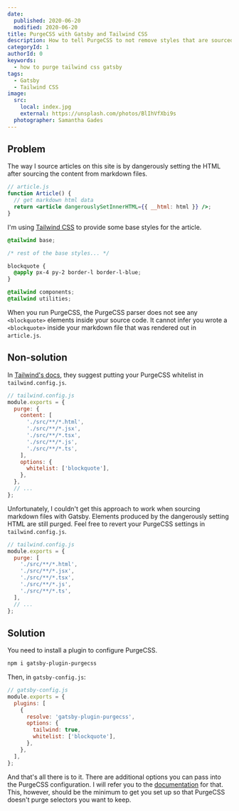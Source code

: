 ```yaml
---
date:
  published: 2020-06-20
  modified: 2020-06-20
title: PurgeCSS with Gatsby and Tailwind CSS
description: How to tell PurgeCSS to not remove styles that are sourced from markdown files.
categoryId: 1
authorId: 0
keywords:
  - how to purge tailwind css gatsby
tags:
  - Gatsby
  - Tailwind CSS
image:
  src:
    local: index.jpg
    external: https://unsplash.com/photos/BlIhVfXbi9s
  photographer: Samantha Gades
---
```


## Problem

The way I source articles on this site is by dangerously setting the HTML after
sourcing the content from markdown files.

```jsx
// article.js
function Article() {
  // get markdown html data
  return <article dangerouslySetInnerHTML={{ __html: html }} />;
}
```

I'm using [Tailwind CSS](https://tailwindcss.com/) to provide some base styles
for the article.

```css
@tailwind base;

/* rest of the base styles... */

blockquote {
  @apply px-4 py-2 border-l border-l-blue;
}

@tailwind components;
@tailwind utilities;
```

When you run PurgeCSS, the PurgeCSS parser does not see any `<blockquote>`
elements inside your source code. It cannot infer you wrote a `<blockquote>`
inside your markdown file that was rendered out in `article.js`.

## Non-solution

In
[Tailwind's docs](https://tailwindcss.com/docs/controlling-file-size/#purgecss-options),
they suggest putting your PurgeCSS whitelist in `tailwind.config.js`.

```javascript
// tailwind.config.js
module.exports = {
  purge: {
    content: [
      './src/**/*.html',
      './src/**/*.jsx',
      './src/**/*.tsx',
      './src/**/*.js',
      './src/**/*.ts',
    ],
    options: {
      whitelist: ['blockquote'],
    },
  },
  // ...
};
```

Unfortunately, I couldn't get this approach to work when sourcing markdown files
with Gatsby. Elements produced by the dangerously setting HTML are still purged.
Feel free to revert your PurgeCSS settings in `tailwind.config.js`.

```javascript
// tailwind.config.js
module.exports = {
  purge: [
    './src/**/*.html',
    './src/**/*.jsx',
    './src/**/*.tsx',
    './src/**/*.js',
    './src/**/*.ts',
  ],
  // ...
};
```

## Solution

You need to install a plugin to configure PurgeCSS.

```bash
npm i gatsby-plugin-purgecss
```

Then, in `gatsby-config.js`:

```javascript
// gatsby-config.js
module.exports = {
  plugins: [
    {
      resolve: 'gatsby-plugin-purgecss',
      options: {
        tailwind: true,
        whitelist: ['blockquote'],
      },
    },
  ],
};
```

And that's all there is to it. There are additional options you can pass into
the PurgeCSS configuration. I will refer you to the
[documentation](https://www.gatsbyjs.org/packages/gatsby-plugin-purgecss/) for
that. This, however, should be the minimum to get you set up so that PurgeCSS
doesn't purge selectors you want to keep.

